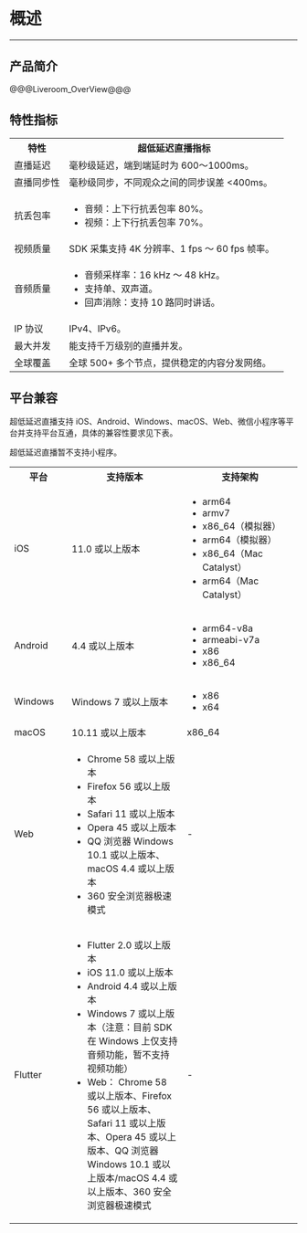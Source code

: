 # 概述

---

## 产品简介

@@@Liveroom_OverView@@@




## 特性指标

<table>
  <colgroup>
    <col width="20%">
    <col width="80%">
  </colgroup>
<tbody><tr>
<th>特性</th>
<th>超低延迟直播指标</th>
</tr>
<tr>
<td>直播延迟</td>
<td> 毫秒级延迟，端到端延时为 600～1000ms。</ul></td>
</tr>
<tr>
<td>直播同步性</td>
<td> 毫秒级同步，不同观众之间的同步误差 <400ms。</ul></td>
</tr>
<tr>
<td>抗丢包率</td>
<td><ul><li>音频：上下行抗丢包率 80%。</li><li>视频：上下行抗丢包率 70%。</li></ul></td>
</tr>
<tr>
<td>视频质量</td>
<td>SDK 采集支持 4K 分辨率、1 fps ～ 60 fps 帧率。</td>
</tr>
<tr>
<td>音频质量</td>
<td><ul><li>音频采样率：16 kHz ～ 48 kHz。</li><li>支持单、双声道。</li><li>回声消除：支持 10 路同时讲话。</li></ul></td>
</tr>
<tr>
<td>IP 协议</td>
<td>IPv4、IPv6。</td>
</tr>
<tr>
<td>最大并发</td>
<td> 能支持千万级别的直播并发。</ul></td>
</tr>
<tr>
<td>全球覆盖</td>
<td>全球 500+ 多个节点，提供稳定的内容分发网络。</td>
</tr>
</tbody></table>


## 平台兼容

超低延迟直播支持 iOS、Android、Windows、macOS、Web、微信小程序等平台并支持平台互通，具体的兼容性要求见下表。
<div class="mk-hint">

超低延迟直播暂不支持小程序。

</div>

<table>
  <colgroup>
    <col width="20%">
    <col width="40%">
    <col width="40%">
  </colgroup>
  <tbody><tr>
    <th>平台</th>
    <th>支持版本</th>
    <th>支持架构</th>
  </tr>
  <tr>
    <td>iOS</td>
    <td>11.0 或以上版本</td>
    <td><ul><li>arm64</li><li>armv7</li><li>x86_64（模拟器）</li><li>arm64（模拟器）</li><li>x86_64（Mac Catalyst）</li><li>arm64（Mac Catalyst）</li></ul></td>
  </tr>
  <tr>
    <td>Android</td>
    <td>4.4 或以上版本</td>
    <td><ul><li>arm64-v8a</li><li>armeabi-v7a</li><li>x86</li><li>x86_64</li></ul></td>
  </tr>
  <tr>
    <td>Windows</td>
    <td>Windows 7 或以上版本</td>
    <td><ul><li>x86</li><li>x64</li></ul></td>
  </tr>
  <tr>
    <td>macOS</td>
    <td>10.11 或以上版本</td>
    <td>x86_64</td>
  </tr>
  <tr>
    <td>Web</td>
    <td><ul><li>Chrome 58 或以上版本</li><li>Firefox 56 或以上版本</li><li>Safari 11 或以上版本</li><li>Opera 45 或以上版本</li><li>QQ 浏览器 Windows 10.1 或以上版本、macOS 4.4 或以上版本</li><li>360 安全浏览器极速模式</li><ul></ul></ul></td>
    <td>-</td>
  </tr>
  <tr>
    <td>Flutter</td>
    <td><ul><li>Flutter 2.0 或以上版本</li><li>iOS 11.0 或以上版本</li><li>Android 4.4 或以上版本</li><li>Windows 7 或以上版本（注意：目前 SDK 在 Windows 上仅支持音频功能，暂不支持视频功能）</li><li>Web： Chrome 58 或以上版本、Firefox 56 或以上版本、Safari 11 或以上版本、Opera 45 或以上版本、QQ 浏览器 Windows 10.1 或以上版本/macOS 4.4 或以上版本、360 安全浏览器极速模式</li><ul></ul></ul></td>    
    <td>-</td>
  </tr>
</tbody></table>
